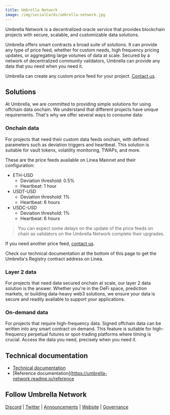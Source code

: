 ```yaml
---
title: Umbrella Network
image: /img/socialCards/umbrella-network.jpg
---
```


Umbrella Network is a decentralized oracle service that provides blockchain 
projects with secure, scalable, and customizable data solutions.

Umbrella offers smart contracts a broad suite of solutions. It can provide any 
type of price feed, whether for custom needs, high frequency pricing updates, or 
aggregating large volumes of data at scale. Secured by a network of 
decentralized community validators, Umbrella can provide any data that you need 
when you need it.

Umbrella can create any custom price feed for your project. [Contact us](https://umb.network/contact#form).

## Solutions

At Umbrella, we are committed to providing simple solutions for using offchain 
data onchain. We understand that different projects have unique requirements. 
That's why we offer several ways to consume data:

### Onchain data

For projects that need their custom data feeds onchain, with defined parameters 
such as deviation triggers and heartbeat. This solution is suitable for vault 
tokens, volatility monitoring, TWAPs, and more. 

These are the price feeds available on Linea Mainnet and their configuration:

- ETH-USD
  - Deviation threshold: 0.5%
  - Heartbeat: 1 hour
- USDT-USD
  - Deviation threshold: 1%
  - Heartbeat: 6 hours
- USDC-USD
  - Deviation threshold: 1%
  - Heartbeat: 6 hours

> You can expect some delays on the update of the price feeds on chain as 
validators on the Umbrella Network complete their upgrades.

If you need another price feed, [contact us](https://umb.network/contact#form).

Check our technical documentation at the bottom of this page to get the 
Umbrella's Registry contract address on Linea.

### Layer 2 data

For projects that need data secured onchain at scale, our layer 2 data solution 
is the answer. Whether you're in the DeFi space, prediction markets, or 
building data-heavy web3 solutions, we ensure your data is secure and readily 
available to support your applications.

### On-demand data

For projects that require high-frequency data. Signed offchain data can be 
written into any smart contract on demand. This feature is suitable for 
high-frequency perpetual futures or spot-trading platforms where timing is 
crucial. Access the data you need, precisely when you need it.

## Technical documentation

- [Technical documentation](https://umbrella-network.github.io/technical-documentation/umbrella-network/docs/getting-started-1.html)
- [Reference documentation](https://umbrella-network.readme.io/reference

## Follow Umbrella Network

[Discord](https://discord.com/invite/AHHSM7Bks2) | [Twitter](https://x.com/UmbNetwork) | [Announcements](https://t.me/umbnetannouncement) | [Website](https://umb.network/) | [Governance](https://umb.network/community)
